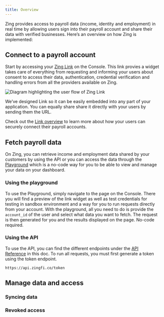 ```yaml
---
title: Overview
---
```


Zing provides access to payroll data (income, identity and employment) in real time by allowing users sign into their payroll account and share their data with verified businesses. Here’s an overview on how Zing is implemented:

## Connect to a payroll account

Start by accessing your [Zing Link](https://console.zingfi.co/link) on the Console. This link provies a widget takes care of everything from requesting and informing your users about consent to access their data, authentication, credential verification and handling errors from all the providers available on Zing.

![Diagram highlighting the user flow of Zing Link](/images/zing-steps-1.png)

We’ve designed Link so it can be easily embedded into any part of your application. You can equally share share it directly with your users by sending them the URL.

<Note>Check out the [Link overview](/using-zing/link/overview) to learn more about how your users can securely connect their payroll accounts.</Note>

## Fetch payroll data

On Zing, you can retrieve income and employment data shared by your customers by using the API or you can access the data through the [Playground](https://console.zingfi.co/playground) which is a no-code way for you to be able to view and manage your data on your dashboard.

### Using the playground

To use the Playground, simply navigate to the page on the Console. There you will find a preview of the link widget as well as test credentials for testing in sandbox environment and a way for you to run requests directly from your account. With the playground, all you need to do is provide the `account_id` of the user and select what data you want to fetch. The request is then generated for you and the results displayed on the page. No-code required.

### Using the API

To use the API, you can find the different endpoints under the [API Reference](/api-reference/generate-token) in this doc. To run all requests, you must first generate a token using the token endpoint.

```
https://api.zingfi.co/token
```

## Manage data and access

### Syncing data


### Revoked access

